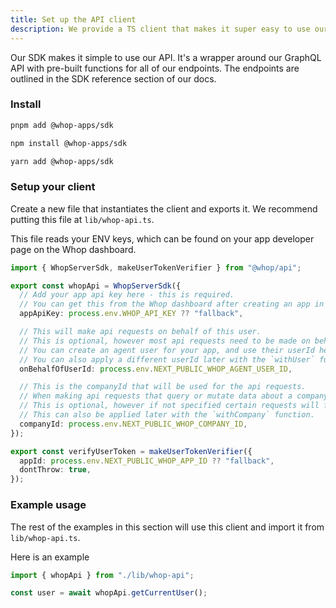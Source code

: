 ```yaml
---
title: Set up the API client
description: We provide a TS client that makes it super easy to use our API. We highly recommend you use this client.
---
```


Our SDK makes it simple to use our API. It's a wrapper around our GraphQL API with pre-built functions for all of our endpoints. The endpoints are outlined in the SDK reference section of our docs.

### Install

<CodeGroup>

```bash pnpm
pnpm add @whop-apps/sdk
```

```bash npm
npm install @whop-apps/sdk
```

```bash yarn
yarn add @whop-apps/sdk
```

</CodeGroup>

### Setup your client

Create a new file that instantiates the client and exports it. We recommend putting this file at `lib/whop-api.ts`.

This file reads your ENV keys, which can be found on your app developer page on the Whop dashboard.

```ts
import { WhopServerSdk, makeUserTokenVerifier } from "@whop/api";

export const whopApi = WhopServerSdk({
  // Add your app api key here - this is required.
  // You can get this from the Whop dashboard after creating an app in the "API Keys" section.
  appApiKey: process.env.WHOP_API_KEY ?? "fallback",

  // This will make api requests on behalf of this user.
  // This is optional, however most api requests need to be made on behalf of a user.
  // You can create an agent user for your app, and use their userId here.
  // You can also apply a different userId later with the `withUser` function.
  onBehalfOfUserId: process.env.NEXT_PUBLIC_WHOP_AGENT_USER_ID,

  // This is the companyId that will be used for the api requests.
  // When making api requests that query or mutate data about a company, you need to specify the companyId.
  // This is optional, however if not specified certain requests will fail.
  // This can also be applied later with the `withCompany` function.
  companyId: process.env.NEXT_PUBLIC_WHOP_COMPANY_ID,
});

export const verifyUserToken = makeUserTokenVerifier({
  appId: process.env.NEXT_PUBLIC_WHOP_APP_ID ?? "fallback",
  dontThrow: true,
});
```

### Example usage

The rest of the examples in this section will use this client and import it from `lib/whop-api.ts`.

Here is an example

```ts
import { whopApi } from "./lib/whop-api";

const user = await whopApi.getCurrentUser();
```
